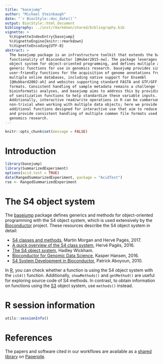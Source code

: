 ```yaml
---
title: "basejump"
author: "Michael Steinbaugh"
date: "`r BiocStyle::doc_date()`"
output: BiocStyle::html_document
bibliography: ../inst/rmarkdown/shared/bibliography.bib
vignette: >
  %\VignetteIndexEntry{basejump}
  %\VignetteEngine{knitr::rmarkdown}
  %\VignetteEncoding{UTF-8}
abstract: >
  The basejump package is an infrastructure toolkit that extends the base
  functionality of Bioconductor [@Huber2015-nw]. The package leverages the S4
  object system for object-oriented programming, and defines multiple additional
  generic functions for use in genomics research. basejump provides simple,
  user-friendly functions for the acquisition of genome annotations from
  multiple online databases, including native support for Ensembl
  [@Hubbard2002-ah] and websites supporting standard FASTA and GTF/GFF file
  formats. Consistent handling of sample metadata remains a challenge for many
  bioinformatic analyses, and basejump aims to address this by providing a suite
  of sanitization functions to help standardize these variable inputs.
  Additionally, interactive read/write operations in R can be cumbersome and
  non-trivial when working with multiple data objects; here we provide
  additional functions designed for interactive use that aim to reduce friction
  and provide consistent handling of multiple common file formats used in
  genomics research.
---
```


```r
knitr::opts_chunk$set(message = FALSE)
```

# Introduction

```r
library(basejump)
library(SummarizedExperiment)
options(acid.test = TRUE)
data(RangedSummarizedExperiment, package = "AcidTest")
rse <- RangedSummarizedExperiment
```

# The S4 object system

The [basejump][] package defines generics and methods for object-oriented programming with the S4 object system, which is used extensively by the [Bioconductor][] project. These resources describe the S4 object system in detail:

- [S4 classes and methods](https://www.bioconductor.org/help/course-materials/2017/Zurich/S4-classes-and-methods.html), Martin Morgan and Hervé Pagès, 2017.
- [A quick overview of the S4 class system](https://bioconductor.org/packages/devel/bioc/vignettes/S4Vectors/inst/doc/S4QuickOverview.pdf), Hervé Pagès, 2016.
- [The S4 object system](http://adv-r.had.co.nz/S4.html), Hadley Wickham.
- [Bioconductor for Genomic Data Science](http://kasperdanielhansen.github.io/genbioconductor), Kasper Hansen, 2016.
- [S4 System Development in Bioconductor](https://www.bioconductor.org/help/course-materials/2010/AdvancedR/S4InBioconductor.pdf), Patrick Aboyoun, 2010.

In [R][], you can check whether a function is using the S4 object system with the `isS4()` function. Additionally, `showMethods()` and `getMethod()` are useful for exploring source code of S4 methods. In contrast, to obtain information on functions using the [S3][] object system, use `methods()` instead.

# R session information

```r
utils::sessionInfo()
```

# References

The papers and software cited in our workflows are available as a [shared library](https://paperpile.com/shared/agxufd) on [Paperpile][].

[annotables]: https://github.com/stephenturner/annotables/
[AnnotationHub]: https://bioconductor.org/packages/release/bioc/html/AnnotationHub.html
[basejump]: https://basejump.acidgenomics.com/
[Bioconductor]: https://bioconductor.org/
[EnsDb.Hsapiens.v75]: https://bioconductor.org/packages/EnsDb.Hsapiens.v75/
[Ensembl]: https://www.ensembl.org/
[ensembldb]: https://bioconductor.org/packages/ensembldb/
[FASTA]: https://www.ncbi.nlm.nih.gov/BLAST/fasta.shtml
[FlyBase]: http://flybase.org/
[GenomeInfoDb]: https://bioconductor.org/packages/GenomeInfoDb/
[GFF]: https://useast.ensembl.org/info/website/upload/gff.html  "General Feature Format"
[GTF]: http://mblab.wustl.edu/GTF22.html  "General Transfer Format"
[Gencode]: https://www.gencodegenes.org/
[GenomicRanges]: https://bioconductor.org/packages/GenomicRanges/
[ggplot2]: https://ggplot2.tidyverse.org/
[GRCh37]: https://grch37.ensembl.org/
[hg19]: https://genome.ucsc.edu/cgi-bin/hgGateway?db=hg19
[IRanges]: https://www.bioconductor.org/packages/IRanges/
[Paperpile]: https://paperpile.com/
[pheatmap]: https://cran.r-project.org/package=pheatmap
[R]: https://www.r-project.org/
[R Markdown]: https://rmarkdown.rstudio.com/
[r-wormbase]: https://wormbase.acidgenomics.com/
[RefSeq]: https://www.ncbi.nlm.nih.gov/refseq/
[rio]: https://cran.r-project.org/package=rio
[rtracklayer]: https://bioconductor.org/packages/rtracklayer/
[S3]: http://adv-r.had.co.nz/S3.html
[SummarizedExperiment]: https://bioconductor.org/packages/SummarizedExperiment/
[UCSC]: http://genome.ucsc.edu/
[WormBase]: https://wormbase.org/

